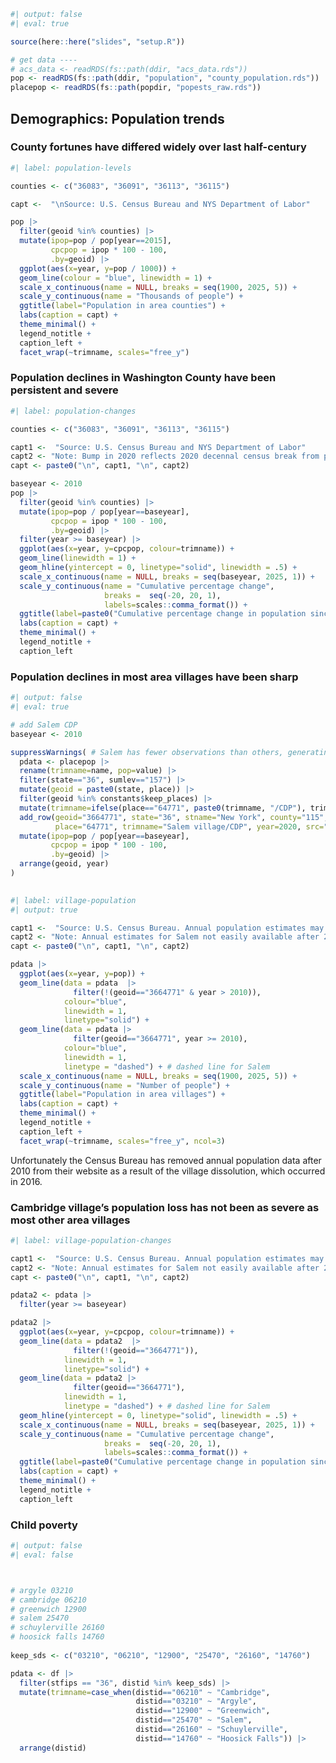 
```r
#| output: false
#| eval: true

source(here::here("slides", "setup.R"))

# get data ----
# acs_data <- readRDS(fs::path(ddir, "acs_data.rds"))
pop <- readRDS(fs::path(ddir, "population", "county_population.rds"))
placepop <- readRDS(fs::path(popdir, "popests_raw.rds"))

```


## Demographics: Population trends

### County fortunes have differed widely over last half-century

```r
#| label: population-levels

counties <- c("36083", "36091", "36113", "36115")

capt <-  "\nSource: U.S. Census Bureau and NYS Department of Labor"

pop |> 
  filter(geoid %in% counties) |>
  mutate(ipop=pop / pop[year==2015],
         cpcpop = ipop * 100 - 100,
         .by=geoid) |>
  ggplot(aes(x=year, y=pop / 1000)) +
  geom_line(colour = "blue", linewidth = 1) +
  scale_x_continuous(name = NULL, breaks = seq(1900, 2025, 5)) +
  scale_y_continuous(name = "Thousands of people") +
  ggtitle(label="Population in area counties") +
  labs(caption = capt) +
  theme_minimal() +
  legend_notitle +
  caption_left +
  facet_wrap(~trimname, scales="free_y")

```


### Population declines in Washington County have been persistent and severe

```r
#| label: population-changes

counties <- c("36083", "36091", "36113", "36115")

capt1 <-  "Source: U.S. Census Bureau and NYS Department of Labor"
capt2 <- "Note: Bump in 2020 reflects 2020 decennal census break from prior estimates"
capt <- paste0("\n", capt1, "\n", capt2)

baseyear <- 2010
pop |> 
  filter(geoid %in% counties) |>
  mutate(ipop=pop / pop[year==baseyear],
         cpcpop = ipop * 100 - 100,
         .by=geoid) |>
  filter(year >= baseyear) |>
  ggplot(aes(x=year, y=cpcpop, colour=trimname)) +
  geom_line(linewidth = 1) +
  geom_hline(yintercept = 0, linetype="solid", linewidth = .5) +
  scale_x_continuous(name = NULL, breaks = seq(baseyear, 2025, 1)) +
  scale_y_continuous(name = "Cumulative percentage change",
                     breaks =  seq(-20, 20, 1),
                     labels=scales::comma_format()) +
  ggtitle(label=paste0("Cumulative percentage change in population since ", baseyear)) +
  labs(caption = capt) +
  theme_minimal() +
  legend_notitle +
  caption_left

```


### Population declines in most area villages have been sharp

```r
#| output: false
#| eval: true

# add Salem CDP 
baseyear <- 2010

suppressWarnings( # Salem has fewer observations than others, generating warning
  pdata <- placepop |> 
  rename(trimname=name, pop=value) |> 
  filter(state=="36", sumlev=="157") |>  
  mutate(geoid = paste0(state, place)) |> 
  filter(geoid %in% constants$keep_places) |>
  mutate(trimname=ifelse(place=="64771", paste0(trimname, "/CDP"), trimname)) |> 
  add_row(geoid="3664771", state="36", stname="New York", county="115",
          place="64771", trimname="Salem village/CDP", year=2020, src="2020 census", pop=811) |>
  mutate(ipop=pop / pop[year==baseyear],
         cpcpop = ipop * 100 - 100,
         .by=geoid) |>
  arrange(geoid, year)
)
  

```

```r
#| label: village-population
#| output: true

capt1 <-  "Source: U.S. Census Bureau. Annual population estimates may not be reliable for small areas such as villages."
capt2 <- "Note: Annual estimates for Salem not easily available after 2010 due to dissolution; 2020 value is decennial census."
capt <- paste0("\n", capt1, "\n", capt2)

pdata |> 
  ggplot(aes(x=year, y=pop)) +
  geom_line(data = pdata  |>  
              filter(!(geoid=="3664771" & year > 2010)),
            colour="blue",
            linewidth = 1,
            linetype="solid") +
  geom_line(data = pdata |> 
              filter(geoid=="3664771", year >= 2010), 
            colour="blue",
            linewidth = 1,
            linetype = "dashed") + # dashed line for Salem
  scale_x_continuous(name = NULL, breaks = seq(1900, 2025, 5)) +
  scale_y_continuous(name = "Number of people") +
  ggtitle(label="Population in area villages") +
  labs(caption = capt) +
  theme_minimal() +
  legend_notitle +
  caption_left +
  facet_wrap(~trimname, scales="free_y", ncol=3)

```


:::{.notes}
Unfortunately the Census Bureau has removed annual population data after 2010 from their website as a result of the village dissolution, which occurred in 2016.
:::

### Cambridge village's population loss has not been as severe as most other area villages

```r
#| label: village-population-changes

capt1 <-  "Source: U.S. Census Bureau. Annual population estimates may not be reliable for small areas such as villages."
capt2 <- "Note: Annual estimates for Salem not easily available after 2010 due to dissolution; 2020 value is decennial census."
capt <- paste0("\n", capt1, "\n", capt2)

pdata2 <- pdata |> 
  filter(year >= baseyear)

pdata2 |>
  ggplot(aes(x=year, y=cpcpop, colour=trimname)) +
  geom_line(data = pdata2  |>  
              filter(!(geoid=="3664771")),
            linewidth = 1,
            linetype="solid") +
  geom_line(data = pdata2 |> 
              filter(geoid=="3664771"), 
            linewidth = 1,
            linetype = "dashed") + # dashed line for Salem  
  geom_hline(yintercept = 0, linetype="solid", linewidth = .5) +
  scale_x_continuous(name = NULL, breaks = seq(baseyear, 2025, 1)) +
  scale_y_continuous(name = "Cumulative percentage change",
                     breaks =  seq(-20, 20, 1),
                     labels=scales::comma_format()) +
  ggtitle(label=paste0("Cumulative percentage change in population since ", baseyear)) +
  labs(caption = capt) +
  theme_minimal() +
  legend_notitle +
  caption_left

```


### Child poverty

```r
#| output: false
#| eval: false



# argyle 03210
# cambridge 06210
# greenwich 12900
# salem 25470
# schuylerville 26160
# hoosick falls 14760
 
keep_sds <- c("03210", "06210", "12900", "25470", "26160", "14760")

pdata <- df |> 
  filter(stfips == "36", distid %in% keep_sds) |> 
  mutate(trimname=case_when(distid=="06210" ~ "Cambridge",
                            distid=="03210" ~ "Argyle",
                            distid=="12900" ~ "Greenwich",
                            distid=="25470" ~ "Salem",
                            distid=="26160" ~ "Schuylerville",
                            distid=="14760" ~ "Hoosick Falls")) |> 
  arrange(distid)


```

